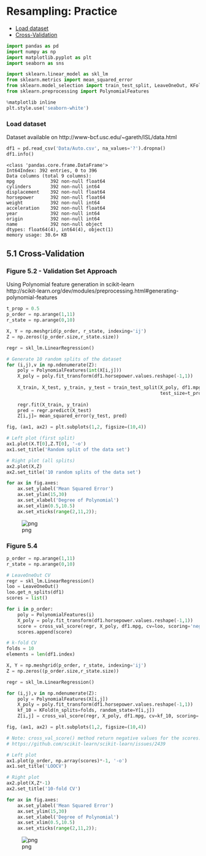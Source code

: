 # Resampling: Practice

- [Load dataset](#Load-dataset)
- [Cross-Validation](#5.1-Cross-Validation)


```python
import pandas as pd
import numpy as np
import matplotlib.pyplot as plt
import seaborn as sns

import sklearn.linear_model as skl_lm
from sklearn.metrics import mean_squared_error
from sklearn.model_selection import train_test_split, LeaveOneOut, KFold, cross_val_score
from sklearn.preprocessing import PolynomialFeatures

%matplotlib inline
plt.style.use('seaborn-white')
```

### Load dataset

Dataset available on http://www-bcf.usc.edu/~gareth/ISL/data.html


```python
df1 = pd.read_csv('Data/Auto.csv', na_values='?').dropna()
df1.info()
```

    <class 'pandas.core.frame.DataFrame'>
    Int64Index: 392 entries, 0 to 396
    Data columns (total 9 columns):
    mpg             392 non-null float64
    cylinders       392 non-null int64
    displacement    392 non-null float64
    horsepower      392 non-null float64
    weight          392 non-null int64
    acceleration    392 non-null float64
    year            392 non-null int64
    origin          392 non-null int64
    name            392 non-null object
    dtypes: float64(4), int64(4), object(1)
    memory usage: 30.6+ KB


## 5.1 Cross-Validation

### Figure 5.2 - Validation Set Approach
Using Polynomial feature generation in scikit-learn<BR>
http://scikit-learn.org/dev/modules/preprocessing.html#generating-polynomial-features


```python
t_prop = 0.5
p_order = np.arange(1,11)
r_state = np.arange(0,10)

X, Y = np.meshgrid(p_order, r_state, indexing='ij')
Z = np.zeros((p_order.size,r_state.size))

regr = skl_lm.LinearRegression()

# Generate 10 random splits of the dataset
for (i,j),v in np.ndenumerate(Z):
    poly = PolynomialFeatures(int(X[i,j]))
    X_poly = poly.fit_transform(df1.horsepower.values.reshape(-1,1))
    
    X_train, X_test, y_train, y_test = train_test_split(X_poly, df1.mpg.ravel(),
                                                        test_size=t_prop, random_state=Y[i,j])
                                                                        
    regr.fit(X_train, y_train)
    pred = regr.predict(X_test)
    Z[i,j]= mean_squared_error(y_test, pred)

fig, (ax1, ax2) = plt.subplots(1,2, figsize=(10,4))

# Left plot (first split)
ax1.plot(X.T[0],Z.T[0], '-o')
ax1.set_title('Random split of the data set')

# Right plot (all splits)
ax2.plot(X,Z)
ax2.set_title('10 random splits of the data set')

for ax in fig.axes:
    ax.set_ylabel('Mean Squared Error')
    ax.set_ylim(15,30)
    ax.set_xlabel('Degree of Polynomial')
    ax.set_xlim(0.5,10.5)
    ax.set_xticks(range(2,11,2));
```


![png](ch05_code_files/ch05_code_8_0.png)


### Figure 5.4


```python
p_order = np.arange(1,11)
r_state = np.arange(0,10)

# LeaveOneOut CV
regr = skl_lm.LinearRegression()
loo = LeaveOneOut()
loo.get_n_splits(df1)
scores = list()

for i in p_order:
    poly = PolynomialFeatures(i)
    X_poly = poly.fit_transform(df1.horsepower.values.reshape(-1,1))
    score = cross_val_score(regr, X_poly, df1.mpg, cv=loo, scoring='neg_mean_squared_error').mean()
    scores.append(score)
```


```python
# k-fold CV
folds = 10
elements = len(df1.index)

X, Y = np.meshgrid(p_order, r_state, indexing='ij')
Z = np.zeros((p_order.size,r_state.size))

regr = skl_lm.LinearRegression()

for (i,j),v in np.ndenumerate(Z):
    poly = PolynomialFeatures(X[i,j])
    X_poly = poly.fit_transform(df1.horsepower.values.reshape(-1,1))
    kf_10 = KFold(n_splits=folds, random_state=Y[i,j])
    Z[i,j] = cross_val_score(regr, X_poly, df1.mpg, cv=kf_10, scoring='neg_mean_squared_error').mean()    
```


```python
fig, (ax1, ax2) = plt.subplots(1,2, figsize=(10,4))

# Note: cross_val_score() method return negative values for the scores.
# https://github.com/scikit-learn/scikit-learn/issues/2439

# Left plot
ax1.plot(p_order, np.array(scores)*-1, '-o')
ax1.set_title('LOOCV')

# Right plot
ax2.plot(X,Z*-1)
ax2.set_title('10-fold CV')

for ax in fig.axes:
    ax.set_ylabel('Mean Squared Error')
    ax.set_ylim(15,30)
    ax.set_xlabel('Degree of Polynomial')
    ax.set_xlim(0.5,10.5)
    ax.set_xticks(range(2,11,2));
```


![png](ch05_code_files/ch05_code_12_0.png)

